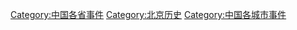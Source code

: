 [[Category:中国各省事件|Category:中国各省事件]]
[[Category:北京历史|Category:北京历史]]
[[Category:中国各城市事件|Category:中国各城市事件]]
